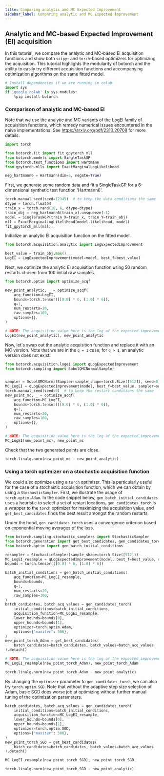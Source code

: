```yaml
---
title: Comparing analytic and MC Expected Improvement
sidebar_label: Comparing analytic and MC Expected Improvement
---
```



<LinkButtons
  githubUrl="https://github.com/cristianlara/botorch/blob/v0.14.0/tutorials/compare_mc_analytic_acquisition/compare_mc_analytic_acquisition.ipynb"
  colabUrl="https://colab.research.google.com/github/cristianlara/botorch/blob/v0.14.0/tutorials/compare_mc_analytic_acquisition/compare_mc_analytic_acquisition.ipynb"
/>

## Analytic and MC-based Expected Improvement (EI) acquisition

In this tutorial, we compare the analytic and MC-based EI acquisition functions and show
both `scipy`- and `torch`-based optimizers for optimizing the acquisition. This tutorial
highlights the modularity of botorch and the ability to easily try different acquisition
functions and accompanying optimization algorithms on the same fitted model.

```python
# Install dependencies if we are running in colab
import sys
if 'google.colab' in sys.modules:
    %pip install botorch
```

### Comparison of analytic and MC-based EI

Note that we use the analytic and MC variants of the LogEI family of acquisition
functions, which remedy numerical issues encountered in the naive implementations. See
https://arxiv.org/pdf/2310.20708 for more details.

```python
import torch

from botorch.fit import fit_gpytorch_mll
from botorch.models import SingleTaskGP
from botorch.test_functions import Hartmann
from gpytorch.mlls import ExactMarginalLogLikelihood

neg_hartmann6 = Hartmann(dim=6, negate=True)
```

First, we generate some random data and fit a SingleTaskGP for a 6-dimensional synthetic
test function 'Hartmann6'.

```python
torch.manual_seed(seed=12345)  # to keep the data conditions the same
dtype = torch.float64
train_x = torch.rand(10, 6, dtype=dtype)
train_obj = neg_hartmann6(train_x).unsqueeze(-1)
model = SingleTaskGP(train_X=train_x, train_Y=train_obj)
mll = ExactMarginalLogLikelihood(model.likelihood, model)
fit_gpytorch_mll(mll);
```

Initialize an analytic EI acquisition function on the fitted model.

```python
from botorch.acquisition.analytic import LogExpectedImprovement

best_value = train_obj.max()
LogEI = LogExpectedImprovement(model=model, best_f=best_value)
```

Next, we optimize the analytic EI acquisition function using 50 random restarts chosen
from 100 initial raw samples.

```python
from botorch.optim import optimize_acqf

new_point_analytic, _ = optimize_acqf(
    acq_function=LogEI,
    bounds=torch.tensor([[0.0] * 6, [1.0] * 6]),
    q=1,
    num_restarts=20,
    raw_samples=100,
    options={},
)
```

```python
# NOTE: The acquisition value here is the log of the expected improvement.
LogEI(new_point_analytic), new_point_analytic
```

Now, let's swap out the analytic acquisition function and replace it with an MC version.
Note that we are in the `q = 1` case; for `q > 1`, an analytic version does not exist.

```python
from botorch.acquisition.logei import qLogExpectedImprovement
from botorch.sampling import SobolQMCNormalSampler


sampler = SobolQMCNormalSampler(sample_shape=torch.Size([512]), seed=0)
MC_LogEI = qLogExpectedImprovement(model, best_f=best_value, sampler=sampler, fat=False)
torch.manual_seed(seed=0)  # to keep the restart conditions the same
new_point_mc, _ = optimize_acqf(
    acq_function=MC_LogEI,
    bounds=torch.tensor([[0.0] * 6, [1.0] * 6]),
    q=1,
    num_restarts=20,
    raw_samples=100,
    options={},
)
```

```python
# NOTE: The acquisition value here is the log of the expected improvement.
MC_LogEI(new_point_mc), new_point_mc
```

Check that the two generated points are close.

```python
torch.linalg.norm(new_point_mc - new_point_analytic)
```

### Using a torch optimizer on a stochastic acquisition function

We could also optimize using a `torch` optimizer. This is particularly useful for the
case of a stochastic acquisition function, which we can obtain by using a
`StochasticSampler`. First, we illustrate the usage of `torch.optim.Adam`. In the code
snippet below, `gen_batch_initial_candidates` uses a heuristic to select a set of
restart locations, `gen_candidates_torch` is a wrapper to the `torch` optimizer for
maximizing the acquisition value, and `get_best_candidates` finds the best result
amongst the random restarts.

Under the hood, `gen_candidates_torch` uses a convergence criterion based on exponential
moving averages of the loss.

```python
from botorch.sampling.stochastic_samplers import StochasticSampler
from botorch.generation import get_best_candidates, gen_candidates_torch
from botorch.optim import gen_batch_initial_conditions

resampler = StochasticSampler(sample_shape=torch.Size([512]))
MC_LogEI_resample = qLogExpectedImprovement(model, best_f=best_value, sampler=resampler)
bounds = torch.tensor([[0.0] * 6, [1.0] * 6])

batch_initial_conditions = gen_batch_initial_conditions(
    acq_function=MC_LogEI_resample,
    bounds=bounds,
    q=1,
    num_restarts=20,
    raw_samples=100,
)
batch_candidates, batch_acq_values = gen_candidates_torch(
    initial_conditions=batch_initial_conditions,
    acquisition_function=MC_LogEI_resample,
    lower_bounds=bounds[0],
    upper_bounds=bounds[1],
    optimizer=torch.optim.Adam,
    options={"maxiter": 500},
)
new_point_torch_Adam = get_best_candidates(
    batch_candidates=batch_candidates, batch_values=batch_acq_values
).detach()
```

```python
# NOTE: The acquisition value here is the log of the expected improvement.
MC_LogEI_resample(new_point_torch_Adam), new_point_torch_Adam
```

```python
torch.linalg.norm(new_point_torch_Adam - new_point_analytic)
```

By changing the `optimizer` parameter to `gen_candidates_torch`, we can also try
`torch.optim.SGD`. Note that without the adaptive step size selection of Adam, basic SGD
does worse job at optimizing without further manual tuning of the optimization
parameters.

```python
batch_candidates, batch_acq_values = gen_candidates_torch(
    initial_conditions=batch_initial_conditions,
    acquisition_function=MC_LogEI_resample,
    lower_bounds=bounds[0],
    upper_bounds=bounds[1],
    optimizer=torch.optim.SGD,
    options={"maxiter": 500},
)
new_point_torch_SGD = get_best_candidates(
    batch_candidates=batch_candidates, batch_values=batch_acq_values
).detach()
```

```python
MC_LogEI_resample(new_point_torch_SGD), new_point_torch_SGD
```

```python
torch.linalg.norm(new_point_torch_SGD - new_point_analytic)
```


